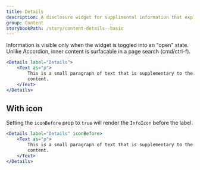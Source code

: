 ```yaml
---
title: Details
description: A disclosure widget for supplimental information that explains a component, section or flow.
group: Content
storybookPath: /story/content-details--basic
---
```


Information is visible only when the widget is toggled into an "open" state. Unlike Accordion, inner content is surfacable in a page search (cmd/ctrl-f).

```jsx live
<Details label="Details">
	<Text as="p">
		This is a small paragraph of text that is supplementary to the main page
		content.
	</Text>
</Details>
```

## With icon

Setting the `iconBefore` prop to `true` will render the `InfoIcon` before the label.

```jsx live
<Details label="Details" iconBefore>
	<Text as="p">
		This is a small paragraph of text that is supplementary to the main page
		content.
	</Text>
</Details>
```
